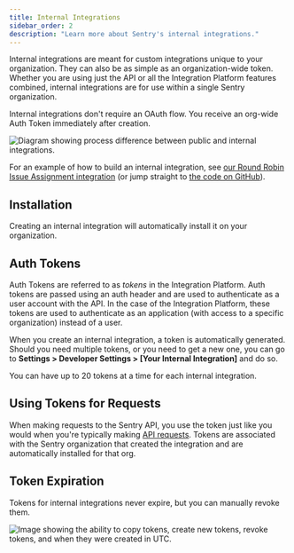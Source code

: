 ```yaml
---
title: Internal Integrations
sidebar_order: 2
description: "Learn more about Sentry's internal integrations."
---
```


Internal integrations are meant for custom integrations unique to your organization. They can also be as simple as an organization-wide token. Whether you are using just the API or all the Integration Platform features combined, internal integrations are for use within a single Sentry organization.

Internal integrations don't require an OAuth flow. You receive an org-wide Auth Token immediately after creation.

![Diagram showing process difference between public and internal integrations.](authentication-flow.png)

For an example of how to build an internal integration, see [our Round Robin Issue Assignment integration](https://blog.sentry.io/2019/11/21/customize-your-sentry-workflow-a-sample-internal-integration) (or jump straight to [the code on GitHub](https://github.com/getsentry/sentry-round-robin)).

## Installation

Creating an internal integration will automatically install it on your organization.

## Auth Tokens

Auth Tokens are referred to as _tokens_ in the Integration Platform. Auth tokens are passed using an auth header and are used to authenticate as a user account with the API. In the case of the Integration Platform, these tokens are used to authenticate as an application (with access to a specific organization) instead of a user.

When you create an internal integration, a token is automatically generated. Should you need multiple tokens, or you need to get a new one, you can go to **Settings > Developer Settings > [Your Internal Integration]** and do so.

You can have up to 20 tokens at a time for each internal integration.

## Using Tokens for Requests

When making requests to the Sentry API, you use the token just like you would when you're typically making [API requests](/api/auth/). Tokens are associated with the Sentry organization that created the integration and are automatically installed for that org.

## Token Expiration

Tokens for internal integrations never expire, but you can manually revoke them.

![Image showing the ability to copy tokens, create new tokens, revoke tokens, and when they were created in UTC.](tokens.png)
